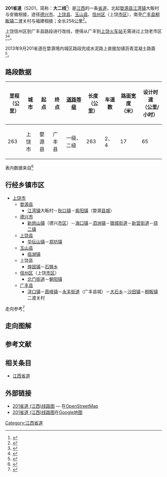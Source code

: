 {{中国省道信息框
|附加头部图片=
|省=江西
|省道编号=201
|起点=[[上饶市|上饶市]][[婺源县|婺源县]]大畈
|终点=上饶市[[广丰县|广丰县]]二渡关
|最近通车日期=
|规划总长度=258
}}

'''201省道'''（S201，简称：'''大二线'''<ref>{{Cite web |url=http://www.jxxz.gov.cn/srxz/smfw/lyjt/webinfo/2011/09/1312341280826687.htm |title=信州区省道S201大二线将实行大中修 |accessdate=2013-09-21 |archive-date=2016-03-04 |archive-url=https://web.archive.org/web/20160304113820/http://www.jxxz.gov.cn/srxz/smfw/lyjt/webinfo/2011/09/1312341280826687.htm |dead-url=no }}</ref>）是[[江西|江西]]的一条[[省道|省道]]，北起[[婺源县|婺源县]][[江湾镇_(婺源县)|江湾镇]]大畈村与安徽{{中国省道名|220|P=安徽}}相接，途径[[德兴市|德兴市]]、[[上饶县|上饶县]]、[[玉山县|玉山县]]、[[信州区|信州区]]（上饶[[市区|市区]]），南至[[广丰县|广丰县]][[桐畈镇|桐畈镇]]二渡关村与福建{{中国省道名|303|P=福建}}相接；全长258[[公里|公里]]<ref>{{Cite web|url=http://111.75.200.5:8008/JXJT/gfzs/GFZSAction.do?method=BSZNInfo&BSZN_ID=863|title=江西省干线公路路线走向表|accessdate=2014-02-19|work=江西省公众出行服务网|publisher=江西省交通运输厅|date=|deadurl=yes|archiveurl=https://web.archive.org/web/20140225094421/http://111.75.200.5:8008/JXJT/gfzs/GFZSAction.do?method=BSZNInfo&BSZN_ID=863|archivedate=2014-02-25}}</ref>。

上饶信州区到广丰县路段进行改线，使得从广丰到[[上饶站|上饶火车站]]无需进过上饶老市区<ref>{{Cite web |url=http://www.jxdpc.gov.cn/departmentsite/jtcc/xzsp/fxzxk/zftzsp/201210/t20121010_80188.htm |title=关于省道S201大畈～二渡关（广丰县～上饶火车站段）改线工程可行性研究报告的批复 |access-date=2013-10-17 |archive-url=https://web.archive.org/web/20131023051854/http://www.jxdpc.gov.cn/departmentsite/jtcc/xzsp/fxzxk/zftzsp/201210/t20121010_80188.htm |archive-date=2013-10-23 |dead-url=yes }}</ref><ref>{{Cite web |url=http://jiangxi.jxnews.com.cn/system/2012/11/09/012170713.shtml |title=江西省道S201断头路将被打通 |accessdate=2013-10-17 |archive-date=2013-10-17 |archive-url=https://web.archive.org/web/20131017102332/http://jiangxi.jxnews.com.cn/system/2012/11/09/012170713.shtml |dead-url=no }}</ref>。

2013年9月201省道在婺源境内城区路段完成水泥路上直接加铺沥青混凝土路面<ref>{{Cite web |url=http://www.jxjt.gov.cn/show1.aspx?NewsId=30442 |title=婺源首条“白加黑”公路改造工程完工 |access-date=2013-10-13 |archive-url=https://web.archive.org/web/20160304230225/http://www.jxjt.gov.cn/show1.aspx?NewsId=30442 |archive-date=2016-03-04 |dead-url=yes }}</ref>。

== 路段数据 ==
{| class="wikitable"
|-
! 里程<br>（公里） !! 城市 !! 起点 !! 终点 !! [[中华人民共和国公路等级|道路等级]] !! 长度<br>（公里） !! 车道数 !! 路面宽度<br>（米） !! 设计时速<br>（公里/小时）
|-
| 263 || 上饶市 || 婺源县 || 广丰县 || 一级、二级 || 263 || 2、4 || 17 || 65
|}
表内数据来自<ref>{{Cite web |url=http://www.zou114.com/gsgl/sd.asp?xl=S201360000 |title=江西大畈-二渡关:线路编号S201 |accessdate=2013-09-21 |archive-date=2016-03-26 |archive-url=https://web.archive.org/web/20160326201131/http://www.zou114.com/gsgl/sd.asp?xl=S201360000 |dead-url=no }}</ref>
== 行经乡镇市区 ==
* [[上饶市|上饶市]]
** [[婺源县|婺源县]]
*** [[江湾镇_(婺源县)|江湾镇]]大畈村－[[秋口镇|秋口镇]]－[[紫阳镇|紫阳镇]]（婺源[[县城|县城]]）
** [[德兴市|德兴市]]
*** [[新岗山镇|新岗山镇]]（德兴[[市区|市区]]）－[[海口镇_(德兴市)|海口镇]]－[[泗洲镇|泗洲镇]]－[[银城街道_(德兴市)|银城街道]]－[[新营街道|新营街道]]－[[绕二镇|绕二镇]]
** [[上饶县|上饶县]]
*** [[华坛山镇|华坛山镇]]－[[郑坊镇|郑坊镇]]
** [[玉山县|玉山县]]
*** [[临湖镇_(玉山县)|临湖镇]]
** 上饶县
*** [[煌固镇|煌固镇]]－[[石狮乡|石狮乡]]
** [[信州区|信州区]]（上饶[[市区|市区]]）
*** [[北门街道_(上饶市)|北门街道]]－[[朝阳镇_(上饶市)|朝阳镇]]
** [[广丰县|广丰县]]
*** [[洋口镇_(广丰县)|洋口镇]]－[[霞峰镇|霞峰镇]]－[[永丰街道_(广丰县)|永丰街道]]（广丰县城）－[[大石乡_(广丰县)|大石乡]]－[[沙田镇_(广丰县)|沙田镇]]－[[桐畈镇|桐畈镇]]二渡关村
走向参考<ref> {{cite book |title=江西省军民两用交通地图册 |author=星球地图出版社 |year=2012 |publisher=星球地图出版社 |isbn=978-7-5471-0205-3}}</ref>

== 走向图解 ==
== 参考文献 ==
{{Reflist|colwidth=30em}}
== 相关条目 ==
*[[江西省道|江西省道]]
== 外部链接 ==
*[http://www.openstreetmap.org/browse/relation/3219665 201省道 (江西)线路图]{{Wayback|url=http://www.openstreetmap.org/browse/relation/3219665 |date=20131029203803 }} — 在[[OpenStreetMap|OpenStreetMap]]
*[https://www.google.com.hk/maps/ms?msa=0&msid=211255922918663196429.0004f645ac091e1177a79 201省道 (江西)线路图]{{Wayback|url=https://www.google.com.hk/maps/ms?msa=0&msid=211255922918663196429.0004f645ac091e1177a79 |date=20140407071441 }}在[[Google地图|Google地图]]

{{江西省道}}

[[Category:江西省道|Category:江西省道]]